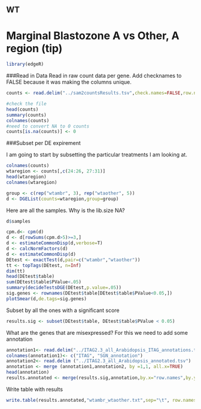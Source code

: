 WT
----

Marginal Blastozone A vs Other, A region (tip)
=========================================================

```r
library(edgeR)
```

###Read in Data
Read in raw count data per gene.
Add checknames to FALSE because it was making the columns unique. 

```r
counts <- read.delim("../sam2countsResults.tsv",check.names=FALSE,row.names=1)

#check the file
head(counts)
summary(counts)
colnames(counts)
#need to convert NA to 0 counts
counts[is.na(counts)] <- 0
```

###Subset per DE expirement

I am going to start by subsetting the particular treatments I am looking at.

```r
colnames(counts)
wtaregion <- counts[,c(24:26, 27:31)]
head(wtaregion)
colnames(wtaregion)
```

```r
group <- c(rep("wtambr", 3), rep("wtaother", 5))
d <- DGEList(counts=wtaregion,group=group)
```

Here are all the samples. Why is the lib.size NA?
```r
d$samples
```

```r
cpm.d<- cpm(d)
d <- d[rowSums(cpm.d>5)>=3,] 
d <- estimateCommonDisp(d,verbose=T) 
d <- calcNormFactors(d)
d <- estimateCommonDisp(d)
DEtest <- exactTest(d,pair=c("wtambr","wtaother"))
tt <- topTags(DEtest, n=Inf)
dim(tt)
head(DEtest$table)
sum(DEtest$table$PValue<.05)
summary(decideTestsDGE(DEtest,p.value=.05))
sig.genes <- rownames(DEtest$table[DEtest$table$PValue<0.05,])
plotSmear(d,de.tags=sig.genes)
```
Subset by all the ones with a significant score

```r
results.sig <- subset(DEtest$table, DEtest$table$PValue < 0.05)
```


What are the genes that are misexpressed?
For this we need to add some annotation


```r
annotation1<- read.delim("../ITAG2.3_all_Arabidopsis_ITAG_annotations.tsv", header=FALSE)  #Changed to the SGN human readable annotation
colnames(annotation1)<- c("ITAG", "SGN_annotation")
annotation2<- read.delim ("../ITAG2.3_all_Arabidopsis_annotated.tsv")
annotation <- merge (annotation1,annotation2, by =1,1, all.x=TRUE)
head(annotation) 
results.annotated <- merge(results.sig,annotation,by.x="row.names",by.y="ITAG",all.x=T,sort=F)
```

Write table with results
```r
write.table(results.annotated,"wtambr_wtaother.txt",sep="\t", row.names=F)
```

